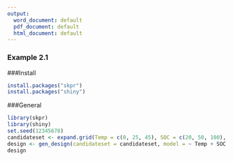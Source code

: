 ---
output:
  word_document: default
  pdf_document: default
  html_document: default
---

### Example 2.1
###Install
```{r, echo = TRUE}
install.packages("skpr")
install.packages("shiny")
```

###General
```{r, echo = TRUE}
library(skpr)
library(shiny)
set.seed(12345678)
candidateset <- expand.grid(Temp = c(0, 25, 45), SOC = c(20, 50, 100), C_rate = c(1, 2, 3))
design <- gen_design(candidateset = candidateset, model = ~ Temp + SOC + C_rate + Temp*SOC + Temp*C_rate + SOC*C_rate + Temp^2 + SOC^2 + C_rate^2, trials = 8)
design
```
